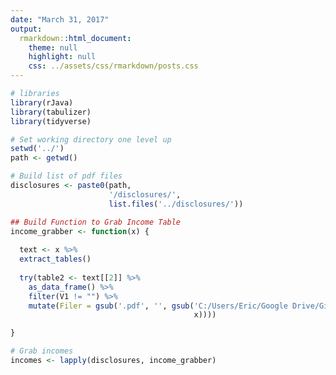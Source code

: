 ```yaml
---
date: "March 31, 2017"
output: 
  rmarkdown::html_document:
    theme: null
    highlight: null
    css: ../assets/css/rmarkdown/posts.css
---
```


```r

# libraries
library(rJava)
library(tabulizer)
library(tidyverse)

```
```r

# Set working directory one level up
setwd('../')
path <- getwd()

# Build list of pdf files
disclosures <- paste0(path, 
                      '/disclosures/', 
                      list.files('../disclosures/'))

```

```r

## Build Function to Grab Income Table
income_grabber <- function(x) { 
  
  text <- x %>% 
  extract_tables()
  
  try(table2 <- text[[2]] %>% 
    as_data_frame() %>% 
    filter(V1 != "") %>% 
    mutate(Filer = gsub('.pdf', '', gsub('C:/Users/Eric/Google Drive/Github/d4d/financial-disclosures/disclosures/', '',
                                         x))))

}

# Grab incomes
incomes <- lapply(disclosures, income_grabber)

```

